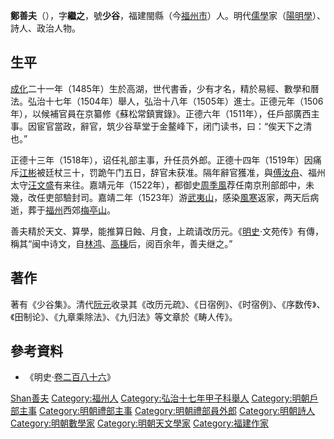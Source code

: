 {{Otheruses|other=名为郑继之的其他人物|郑继之}}

'''鄭善夫'''（{{bd|1485年||1523年|catIdx=Zheng鄭}}），字'''繼之'''，號'''少谷'''，福建閩縣（今[[福州市|福州市]]）人。明代[[儒學|儒學]]家（[[陽明學|陽明學]]）、詩人、政治人物。

==生平==
[[成化|成化]]二十一年（1485年）生於高湖，世代書香，少有才名，精於易經、數學和曆法。弘治十七年（1504年）舉人，弘治十八年（1505年）進士。正德元年（1506年），以候補官員在京纂修《蘇松常鎮實錄》。正德六年（1511年），任戶部廣西主事。因宦官當政，辭官，筑少谷草堂于金鳌峰下，闭门读书，曰：“俟天下之清也。”

正德十三年（1518年），诏任礼部主事，升任员外郎。正德十四年（1519年）因痛斥[[江彬|江彬]]被廷杖三十，罚跪午门五日，辞官未获准。隔年辭官獲准，與[[傅汝舟|傅汝舟]]、福州太守[[汪文盛|汪文盛]]有来往。嘉靖元年（1522年），都御史[[周季風|周季風]]荐任南京刑部郎中，未幾，改任吏部驗封司。嘉靖二年（1523年）游[[武夷山|武夷山]]，感染[[風寒|風寒]]返家，两天后病逝，葬于[[福州|福州]]西郊[[梅亭山|梅亭山]]。

善夫精於天文、算學，能推算日蝕、月食，上疏请改历元。《[[明史|明史]]·文苑传》有傳，稱其“闽中诗文，自[[林鸿|林鸿]]、[[高棅|高棅]]后，阅百余年，善夫继之。”

==著作==
著有《少谷集》。清代[[阮元|阮元]]收录其《改历元疏》、《日宿例》、《时宿例》、《序数传》、《田制论》、《九章乘除法》、《九归法》等文章於《畴人传》。

==參考資料==
*《明史·[[s:明史/卷286|卷二百八十六]]》

{{並稱|弘治十才子|[[李夢陽|李夢陽]] - [[何景明|何景明]] - [[徐禎卿|徐禎卿]] - [[邊貢|邊貢]] - [[朱应登|朱應登]] - [[顧璘|顧璘]] - [[陳沂_(正德進士)|陳沂]] - [[郑善夫|鄭善夫]] - [[康海|康海]] - [[王九思|王九思]]}}
{{弘治十八年乙丑科殿試金榜}}

{{Authority control}}

{{DEFAULTSORT:Zheng鄭}}
[[Category:鄭姓|Shan善夫]]
[[Category:福州人|Category:福州人]]
[[Category:弘治十七年甲子科舉人|Category:弘治十七年甲子科舉人]]
[[Category:明朝戶部主事|Category:明朝戶部主事]]
[[Category:明朝禮部主事|Category:明朝禮部主事]]
[[Category:明朝禮部員外郎|Category:明朝禮部員外郎]]
[[Category:明朝詩人|Category:明朝詩人]]
[[Category:明朝數學家|Category:明朝數學家]]
[[Category:明朝天文學家|Category:明朝天文學家]]
[[Category:福建作家|Category:福建作家]]